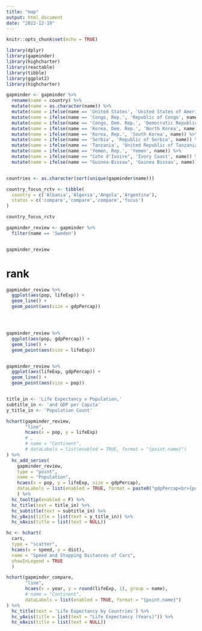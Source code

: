 ```yaml
---
title: "map"
output: html_document
date: "2022-12-19"
---
```


```r
knitr::opts_chunk$set(echo = TRUE)
```


```r

library(dplyr)
library(gapminder)
library(highcharter)
library(reactable)
library(tibble)
library(ggplot2)
library(highcharter)

```


```r

gapminder <- gapminder %>%
  rename(name = country) %>%
  mutate(name = as.character(name)) %>%
  mutate(name = ifelse(name == 'United States', 'United States of America', name)) %>%
  mutate(name = ifelse(name == 'Congo, Rep.', 'Republic of Congo', name)) %>%
  mutate(name = ifelse(name == 'Congo, Dem. Rep.', 'Democratic Republic of the Congo', name)) %>%
  mutate(name = ifelse(name == 'Korea, Dem. Rep.', 'North Korea', name)) %>%
  mutate(name = ifelse(name == 'Korea, Rep.', 'South Korea', name)) %>%
  mutate(name = ifelse(name == 'Serbia', 'Republic of Serbia', name)) %>%
  mutate(name = ifelse(name == 'Tanzania', 'United Republic of Tanzania', name)) %>%
  mutate(name = ifelse(name == 'Yemen, Rep.', 'Yemen', name)) %>%
  mutate(name = ifelse(name == "Cote d'Ivoire", 'Ivory Coast', name)) %>%
  mutate(name = ifelse(name == "Guinea-Bissau", 'Guinea Bissau', name))


countries <- as.character(sort(unique(gapminder$name)))

```





```r

country_focus_rctv <- tibble(
  country = c('Albania','Algeria','Angola','Argentina'),
  status = c('compare','compare','compare','focus')
)

country_focus_rctv

```


```r


gapminder_review <- gapminder %>% 
  filter(name == 'Sweden')


gapminder_review

```




# rank

```r

gapminder_review %>% 
  ggplot(aes(pop, lifeExp)) +
  geom_line() +
  geom_point(aes(size = gdpPercap))





```


```r

gapminder_review %>% 
  ggplot(aes(pop, gdpPercap)) +
  geom_line() +
  geom_point(aes(size = lifeExp))



```




```r

gapminder_review %>% 
  ggplot(aes(lifeExp, gdpPercap)) +
  geom_line() +
  geom_point(aes(size = pop))



```



```r


title_in <- 'Life Expectancy v Population,'
subtitle_in <- 'and GDP per Capita'
y_title_in <- 'Population Count'

hchart(gapminder_review,
       "line",
       hcaes(x = pop, y = lifeExp)
       # ,
       # name = "Continent",
       # dataLabels = list(enabled = TRUE, format = "{point.name}")
) %>% 
  hc_add_series(
    gapminder_review,
    type = "point",
    name = "Population",
    hcaes(x = pop, y = lifeExp, size = gdpPercap),
    dataLabels = list(enabled = TRUE, format = paste0("gdpPercap<br>{point.gdpPercap}"))
    ) %>% 
  hc_tooltip(enabled = F) %>%
  hc_title(text = title_in) %>%
  hc_subtitle(text = subtitle_in) %>% 
  hc_yAxis(title = list(text = y_title_in)) %>%
  hc_xAxis(title = list(text = NULL))

```


```r

hc <- hchart(
  cars,
  type = "scatter",
  hcaes(x = speed, y = dist),
  name = "Speed and Stopping Distances of Cars",
  showInLegend = TRUE
  )


```










```r


hchart(gapminder_compare,
       "line",
       hcaes(x = year, y = round(lifeExp, 1), group = name),
       # name = "Continent",
       dataLabels = list(enabled = TRUE, format = "{point.name}")
) %>%
  hc_title(text = 'Life Expectancy by Countries') %>%
  hc_yAxis(title = list(text = "Life Expectancy (Years)")) %>%
  hc_xAxis(title = list(text = NULL))

```


